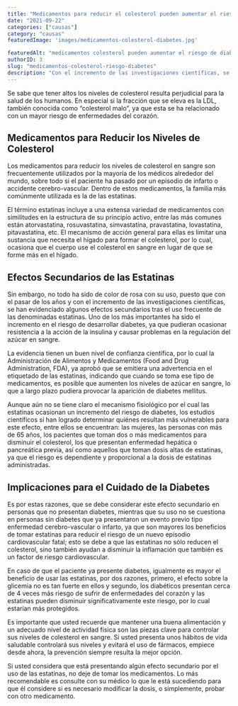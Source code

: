 ```yaml
---
title: "Medicamentos para reducir el colesterol pueden aumentar el riesgo de diabetes"
date: "2021-09-22"
categories: ["causas"]
category: "causas"
featuredImage: 'images/medicamentos-colesterol-diabetes.jpg'

featuredAlt: "medicamentos colesterol pueden aumentar el riesgo de diabetes"
authorID: 3
slug: "medicamentos-colesterol-riesgo-diabetes"
description: "Con el incremento de las investigaciones científicas, se han evidenciado algunos efectos secundarios tras el uso frecuente de las denominadas estatinas."
---
```



Se sabe que tener altos los niveles de colesterol resulta perjudicial para la salud de los humanos. En especial si la fracción que se eleva es la LDL, también conocida como “colesterol malo”, ya que esta se ha relacionado con un mayor riesgo de enfermedades del corazón.

## Medicamentos para Reducir los Niveles de Colesterol

Los medicamentos para reducir los niveles de colesterol en sangre son frecuentemente utilizados por la mayoría de los médicos alrededor del mundo, sobre todo si el paciente ha pasado por un episodio de infarto o accidente cerebro-vascular. Dentro de estos medicamentos, la familia más comúnmente utilizada es la de las estatinas.

El término estatinas incluye a una extensa variedad de medicamentos con similitudes en la estructura de su principio activo, entre las más comunes están atorvastatina, rosuvastatina, simvastatina, pravastatina, lovastatina, pitavastatina, etc. El mecanismo de acción general para ellas es limitar una sustancia que necesita el hígado para formar el colesterol, por lo cual, ocasiona que el cuerpo use el colesterol en sangre en lugar de que se forme más en el hígado.

## Efectos Secundarios de las Estatinas

Sin embargo, no todo ha sido de color de rosa con su uso, puesto que con el pasar de los años y con el incremento de las investigaciones científicas, se han evidenciado algunos efectos secundarios tras el uso frecuente de las denominadas estatinas. Uno de los más importantes ha sido el incremento en el riesgo de desarrollar diabetes, ya que pudieran ocasionar resistencia a la acción de la insulina y causar problemas en la regulación del azúcar en sangre.

La evidencia tienen un buen nivel de confianza científica, por lo cual la Administración de Alimentos y Medicamentos (Food and Drug Administration, FDA), ya aprobó que se emitiera una advertencia en el etiquetado de las estatinas, indicando que cuando se toma ese tipo de medicamentos, es posible que aumenten los niveles de azúcar en sangre, lo que a largo plazo pudiera provocar la aparición de diabetes mellitus.

<div>
<PostOptIn/>
</div>

Aunque aún no se tiene claro el mecanismo fisiológico por el cual las estatinas ocasionan un incremento del riesgo de diabetes, los estudios científicos si han logrado determinar quiénes resultan más vulnerables para este efecto, entre ellos se encuentran: las mujeres, las personas con más de 65 años, los pacientes que toman dos o más medicamentos para disminuir el colesterol, los que presentan enfermedad hepática o pancreática previa, así como aquellos que toman dosis altas de estatinas, ya que el riesgo es dependiente y proporcional a la dosis de estatinas administradas.

## Implicaciones para el Cuidado de la Diabetes

Es por estas razones, que se debe considerar este efecto secundario en personas que no presentan diabetes, mientras que su uso no se cuestiona en personas sin diabetes que ya presentaron un evento previo tipo enfermedad cerebro-vascular o infarto, ya que son mayores los beneficios de tomar estatinas para reducir el riesgo de un nuevo episodio cardiovascular fatal; esto se debe a que las estatinas no sólo reducen el colesterol, sino también ayudan a disminuir la inflamación que también es un factor de riesgo cardiovascular. 

En caso de que el paciente ya presente diabetes, igualmente es mayor el beneficio de usar las estatinas, por dos razones, primero, el efecto sobre la glicemia no es tan fuerte en ellos y segundo, los diabéticos presentan cerca de 4 veces más riesgo de sufrir de enfermedades del corazón y las estatinas pueden disminuir significativamente este riesgo, por lo cual estarían más protegidos.

Es importante que usted recuerde que mantener una buena alimentación y un adecuado nivel de actividad física son las piezas clave para controlar sus niveles de colesterol en sangre. Si usted presenta unos hábitos de vida saludable controlará sus niveles y evitará el uso de fármacos, empiece desde ahora, la prevención siempre resulta la mejor opción.

Si usted considera que está presentando algún efecto secundario por el uso de las estatinas, no deje de tomar los medicamentos. Lo más recomendable es consulte con su médico lo que le está sucediendo para que él considere si es necesario modificar la dosis, o simplemente, probar con otro medicamento.  



